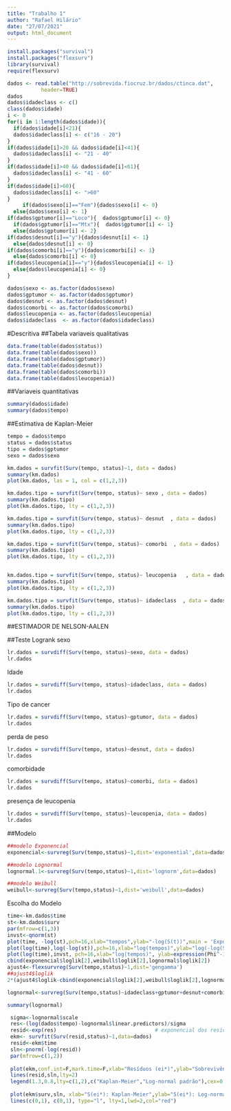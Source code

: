 ```yaml
---
title: "Trabalho 1"
author: "Rafael Hilário"
date: "27/07/2021"
output: html_document
---
```

```r
install.packages("survival")
install.packages("flexsurv")
library(survival)
require(flexsurv)
```

```r
dados <- read.table("http://sobrevida.fiocruz.br/dados/ctinca.dat",
           header=TRUE)
dados
dados$idadeclass <- c()
class(dados$idade)
i <- 0
for(i in 1:length(dados$idade)){
  if(dados$idade[i]<21){
  dados$idadeclass[i] <- c("16 - 20")
}
if(dados$idade[i]>20 && dados$idade[i]<41){
  dados$idadeclass[i] <- "21 - 40"
}
if(dados$idade[i]>40 && dados$idade[i]<61){
  dados$idadeclass[i] <- "41 - 60"
}
if(dados$idade[i]>60){
  dados$idadeclass[i] <- ">60"
}
     if(dados$sexo[i]=="Fem"){dados$sexo[i] <- 0}
  else{dados$sexo[i] <- 1}
if(dados$gptumor[i]=="Loco"){  dados$gptumor[i] <- 0}
  if(dados$gptumor[i]=="Mtx"){  dados$gptumor[i] <- 1}
  else{dados$gptumor[i] <- 2}
if(dados$desnut[i]=="y"){dados$desnut[i] <- 1}
  else{dados$desnut[i] <- 0}
if(dados$comorbi[i]=="y"){dados$comorbi[i] <- 1}
  else{dados$comorbi[i] <- 0}
if(dados$leucopenia[i]=="y"){dados$leucopenia[i] <- 1}
  else{dados$leucopenia[i] <- 0}
}

dados$sexo <- as.factor(dados$sexo)
dados$gptumor <- as.factor(dados$gptumor)
dados$desnut <- as.factor(dados$desnut)
dados$comorbi <- as.factor(dados$comorbi)
dados$leucopenia <- as.factor(dados$leucopenia)
dados$idadeclass  <- as.factor(dados$idadeclass)

```
#Descritiva
##Tabela variaveis qualitativas
```r
data.frame(table(dados$status))
data.frame(table(dados$sexo))
data.frame(table(dados$gptumor))
data.frame(table(dados$desnut))
data.frame(table(dados$comorbi))
data.frame(table(dados$leucopenia))
```


##Variaveis quantitativas
```r
summary(dados$idade)
summary(dados$tempo)
```
##Estimativa de Kaplan-Meier
```r

tempo = dados$tempo
status = dados$status
tipo = dados$gptumor
sexo = dados$sexo

km.dados = survfit(Surv(tempo, status)~1, data = dados)
summary(km.dados)
plot(km.dados, las = 1, col = c(1,2,3))

km.dados.tipo = survfit(Surv(tempo, status)~ sexo , data = dados)
summary(km.dados.tipo)
plot(km.dados.tipo, lty = c(1,2,3))

km.dados.tipo = survfit(Surv(tempo, status)~ desnut  , data = dados)
summary(km.dados.tipo)
plot(km.dados.tipo, lty = c(1,2,3))

km.dados.tipo = survfit(Surv(tempo, status)~ comorbi  , data = dados)
summary(km.dados.tipo)
plot(km.dados.tipo, lty = c(1,2,3))


km.dados.tipo = survfit(Surv(tempo, status)~ leucopenia   , data = dados)
summary(km.dados.tipo)
plot(km.dados.tipo, lty = c(1,2,3))

km.dados.tipo = survfit(Surv(tempo, status)~ idadeclass  , data = dados)
summary(km.dados.tipo)
plot(km.dados.tipo, lty = c(1,2,3))

```



##ESTIMADOR DE NELSON-AALEN



##Teste Logrank
sexo
```r
lr.dados = survdiff(Surv(tempo, status)~sexo, data = dados)
lr.dados
```
Idade
```r
lr.dados = survdiff(Surv(tempo, status)~idadeclass, data = dados)
lr.dados
```
Tipo de cancer
```r

lr.dados = survdiff(Surv(tempo, status)~gptumor, data = dados)
lr.dados
```

perda de peso
```r
lr.dados = survdiff(Surv(tempo, status)~desnut, data = dados)
lr.dados
```

comorbidade
```r
lr.dados = survdiff(Surv(tempo, status)~comorbi, data = dados)
lr.dados
```

presença de leucopenia
```r
lr.dados = survdiff(Surv(tempo, status)~leucopenia, data = dados)
lr.dados
```





##Modelo
```r
##modelo Exponencial
exponencial<-survreg(Surv(tempo,status)~1,dist='exponential',data=dados)

##modelo Lognormal
lognormal.1<-survreg(Surv(tempo,status)~1,dist='lognorm',data=dados)

##modelo Weibull
weibull<-survreg(Surv(tempo,status)~1,dist='weibull',data=dados)

```
Escolha do Modelo
```r
time<-km.dados$time
st<-km.dados$surv
par(mfrow=c(1,3))
invst<-qnorm(st)
plot(time, -log(st),pch=16,xlab="tempos",ylab="-log(S(t))",main = 'Exponencial')
plot(log(time),log(-log(st)),pch=16,xlab="log(tempos)",ylab="log(-log(S(t)))",main="Weibull")
plot(log(time),invst, pch=16,xlab="log(tempos)", ylab=expression(Phi^-1 * (S(t))),main="Log-Normal")
cbind(exponencial$loglik[2],weibull$loglik[2],lognormal$loglik[2])
ajust4<-flexsurvreg(Surv(tempo,status)~1,dist='gengamma')
##ajust4$loglik
2*(ajust4$loglik-cbind(exponencial$loglik[2],weibull$loglik[2],lognormal$loglik[2]))
```

```r
lognormal<-survreg(Surv(tempo,status)~idadeclass+gptumor+desnut+comorbi+leucopenia,dist='lognorm',data=dados)

summary(lognormal)
```
```r
 sigma<-lognormal$scale
 res<-(log(dados$tempo)-lognormal$linear.predictors)/sigma                   # resíduos padronizados
 resid<-exp(res)                                # exponencial dos resíduos padronizados
 ekm<- survfit(Surv(resid,status)~1,data=dados)
 resid<-ekm$time
 sln<-pnorm(-log(resid))
 par(mfrow=c(1,2))
 
 plot(ekm,conf.int=F,mark.time=F,xlab="Resíduos (ei*)",ylab="Sobrevivência estimada",pch=16)
 lines(resid,sln,lty=2)
 legend(1.3,0.8,lty=c(1,2),c("Kaplan-Meier","Log-normal padrão"),cex=0.8,bty="n")
 
 plot(ekm$surv,sln, xlab="S(ei*): Kaplan-Meier",ylab="S(ei*): Log-normal padrão",pch=16)
 lines(c(0,1), c(0,1), type="l", lty=1,lwd=2,col="red")
```


